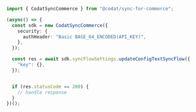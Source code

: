 ```typescript UpdateConfigTextSyncFlow.ts
import { CodatSyncCommerce } from "@codat/sync-for-commerce";

(async() => {
  const sdk = new CodatSyncCommerce({
    security: {
      authHeader: "Basic BASE_64_ENCODED(API_KEY)",
    },
  });

  const res = await sdk.syncFlowSettings.updateConfigTextSyncFlow({
    "key": {},
  });


  if (res.statusCode == 200) {
    // handle response
  }
})();
```
